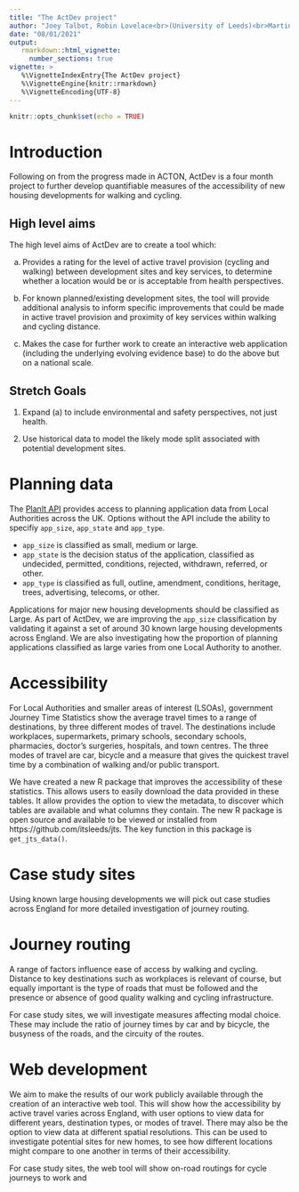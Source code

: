 ```yaml
---
title: "The ActDev project"
author: "Joey Talbot, Robin Lovelace<br>(University of Leeds)<br>Martin Lucas-Smith, Simon Nuttall<br>(CycleStreets)<br>Andrew Speakman (PlanIt)<br>Patrick Johansson"
date: "08/01/2021"
output:
   rmarkdown::html_vignette:
     number_sections: true
vignette: >
   %\VignetteIndexEntry{The ActDev project}
   %\VignetteEngine{knitr::rmarkdown}
   %\VignetteEncoding{UTF-8}
---
```


```r
knitr::opts_chunk$set(echo = TRUE)
```

# Introduction

Following on from the progress made in ACTON, ActDev is a four month project to further develop quantifiable measures of the accessibility of new housing developments for walking and cycling.

## High level aims

The high level aims of ActDev are to create a tool which:

a) Provides a rating for the level of active travel provision (cycling and walking) between development sites and key services, to determine whether a location would be or is acceptable from health perspectives.

b) For known planned/existing development sites, the tool will provide additional analysis to inform specific improvements that could be made in active travel provision and proximity of key services within walking and cycling distance.

c) Makes the case for further work to create an interactive web application (including the underlying evolving evidence base) to do the above but on a national scale.

## Stretch Goals

(1) Expand (a) to include environmental and safety perspectives, not just health.

(2) Use historical data to model the likely mode split associated with potential development sites.

# Planning data

The [PlanIt API](https://www.planit.org.uk/) provides access to planning application data from Local Authorities across the UK. Options without the API include the ability to specifiy `app_size`, `app_state` and `app_type`. 

- `app_size` is classified as small, medium or large. 
- `app_state` is the decision status of the application, classified as undecided, permitted, conditions, rejected, withdrawn, referred, or other.
- `app_type` is classified as full, outline, amendment, conditions, heritage, trees, advertising, telecoms, or other.

Applications for major new housing developments should be classified as Large. As part of ActDev, we are improving the `app_size` classification by validating it against a set of around 30 known large housing developments across England. We are also investigating how the proportion of planning applications classified as large varies from one Local Authority to another.

# Accessibility

For Local Authorities and smaller areas of interest (LSOAs), government Journey Time Statistics show the average travel times to a range of destinations, by three different modes of travel. The destinations include workplaces, supermarkets, primary schools, secondary schools, pharmacies, doctor's surgeries, hospitals, and town centres. The three modes of travel are car, bicycle and a measure that gives the quickest travel time by a combination of walking and/or public transport.

We have created a new R package that improves the accessibility of these statistics. This allows users to easily download the data provided in these tables. It allow provides the option to view the metadata, to discover which tables are available and what columns they contain. The new R package is open source and available to be viewed or installed from https://github.com/itsleeds/jts. The key function in this package is `get_jts_data()`.

# Case study sites

Using known large housing developments we will pick out case studies across England for more detailed investigation of journey routing.

# Journey routing

A range of factors influence ease of access by walking and cycling. Distance to key destinations such as workplaces is relevant of course, but equally important is the type of roads that must be followed and the presence or absence of good quality walking and cycling infrastructure.

For case study sites, we will investigate measures affecting modal choice. These may include the ratio of journey times by car and by bicycle, the busyness of the roads, and the circuity of the routes.

# Web development

We aim to make the results of our work publicly available through the creation of an interactive web tool. This will show how the accessibility by active travel varies across England, with user options to view data for different years, destination types, or modes of travel. There may also be the option to view data at different spatial resolutions. This can be used to investigate potential sites for new homes, to see how different locations might compare to one another in terms of their accessibility.

For case study sites, the web tool will show on-road routings for cycle journeys to work and 
